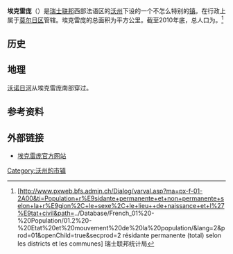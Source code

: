 {{瑞士市镇信息框
 | 市镇名称= 埃克雷庞
 | 原文名称             = {{lang|fr|Éclépens}}
 | 图片                = Eclepens chateau.jpg
 | 纹章 = Eclepens-coat of arms.svg
 | 语言                   = [[法语|法语]]
 | 所属州               = 沃州
 | iso-code-region = 
 | 所属区               = [[莫尔日区|莫尔日区]]
 | lat_d=46|lat_m=39|lat_NS=N|long_d=6|long_m=32|long_EW=E
 | 邮政编码        = 1312
 | 市镇代码        = 5482
 | 面积                 = {{smn|5.81|5|100}}
 | 平均海拔        =  459
 | 人口               = {{smn|997|6}}
 | 主页  = www.eclepens.ch
 | 市镇长           = Claude Reymond
 | 相邻市镇             = 
 | 友好城市             = 
|地图文件             = Karte Gemeinde Eclépens 2011.png
|}}
'''埃克雷庞'''（{{lang-fr|Éclépens}}）是[[瑞士联邦|瑞士联邦]]西部法语区的[[沃州|沃州]]下设的一个不怎么特别的[[瑞士市镇|镇]]。在行政上属于[[莫尔日区|莫尔日区]]管辖。埃克雷庞的总面积为{{smn|5.81|5|100}}平方公里。截至2010年底，总人口为{{smn|997|6}}。<ref>{{fr}}[http://www.pxweb.bfs.admin.ch/Dialog/varval.asp?ma=px-f-01-2A00&ti=Population+r%E9sidante+permanente+et+non+permanente+selon+la+r%E9gion%2C+le+sexe%2C+le+lieu++de+naissance+et+l%27%E9tat+civil&path=../Database/French_01%20-%20Population/01.2%20-%20Etat%20et%20mouvement%20de%20la%20population/&lang=2&prod=01&openChild=true&secprod=2 résidante permanente (total) selon les districts et les communes] {{Wayback|url=http://www.pxweb.bfs.admin.ch/Dialog/varval.asp?ma=px-f-01-2A00&ti=Population+r%E9sidante+permanente+et+non+permanente+selon+la+r%E9gion%2C+le+sexe%2C+le+lieu++de+naissance+et+l%27%E9tat+civil&path=..%2FDatabase%2FFrench_01%20-%20Population%2F01.2%20-%20Etat%20et%20mouvement%20de%20la%20population%2F&lang=2&prod=01&openChild=true&secprod=2 |date=20150102165023 }} 瑞士联邦统计局</ref>

==历史==

==地理==
[[沃诺日河|沃诺日河]]从埃克雷庞南部穿过。

==参考资料==
{{reflist}}

==外部链接==
*{{fr}}[http://www.eclepens.ch 埃克雷庞官方网站] {{Wayback|url=http://www.eclepens.ch/ |date=20201115161147 }}

{{DEFAULTSORT:Eclépens}}
{{沃州莫尔日区行政区划}}
[[Category:沃州的市镇|Category:沃州的市镇]]